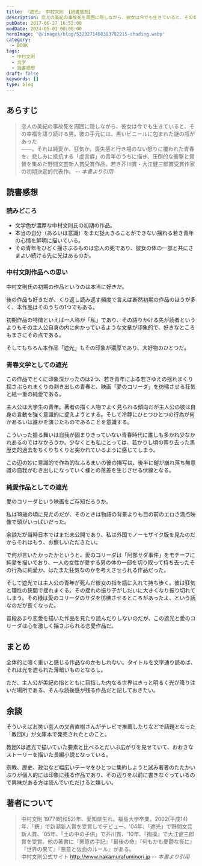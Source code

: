 ```yaml
---
title: 『遮光』 中村文則 【読書感想】
description: 恋人の美紀の事故死を周囲に隠しながら、彼女は今でも生きていると、その幸福を語り続ける男。彼の手元には、黒いビニールに包まれた謎の瓶があった――。それは純愛か、狂気か。喪失感と行き場のない怒りに覆われた青春を、悲しみに抵抗する「虚言癖」の青年のうちに描き、圧倒的な衝撃と賞賛を集めた野間文芸新人賞受賞作品
pubDate: 2017-06-27 16:52:00
modDate: 2024-05-01 00:00:00
heroImage: '@/images/blog/5323271408383782215-shading.webp'
category:
  - BOOK
tags:
  - 中村文則
  - 文学
  - 読書感想
draft: false
keywords: []
type: blog
---
```



## あらすじ

> 恋人の美紀の事故死を周囲に隠しながら、彼女は今でも生きていると、その幸福を語り続ける男。彼の手元には、黒いビニールに包まれた謎の瓶があった<br />
> ――。それは純愛か、狂気か。喪失感と行き場のない怒りに覆われた青春を、悲しみに抵抗する「虚言癖」の青年のうちに描き、圧倒的な衝撃と賞賛を集めた野間文芸新人賞受賞作品。若き芥川賞・大江健三郎賞受賞作家の初期決定的代表作。 <cite>-- 本書より引用</cite>

## 読書感想

### 読みどころ

<Alert type='danger' content='以降、ネタバレを含む' />

- 文学色が濃厚な中村文則氏の初期の作品。
- 本当の自分（あるいは意識）をまだ捉えきることができない揺れる若き青年の心情を鮮明に描いている。
- その青年をひどく揺さぶるものは恋人の死であり、彼女の体の一部と共にさまよい続ける先に光はあるのか。

### 中村文則作品への思い

中村文則氏の初期の作品というのは本当に好きだ。

後の作品も好きだが、くり返し読み返す頻度で言えば断然初期の作品のほうが多く、本作品はそのうちの1つでもある。

初期作品の特徴といえば一人称が「私」であり、その語りかける先が読者というよりもその主人公自身の内に向かっているような文章が印象的で、好きなところもまさにその点である。

そしてもちろん本作品「遮光」もその印象が濃厚であり、大好物のひとつだ。

<BlogCard
  title='『銃』 中村文則 【読書感想・あらすじ】'
  description='銃  中村文則 あらすじと感想。雨が降りしきる河原で大学生の西川が出会った動かないくなっていた男、そのの傍らに落ちていた黒い物体。圧倒的な美しさと存在感を持つ「銃」に魅せられた彼はやがて、「私はいつか拳銃を撃つ」という確信を持つようになるのだが……。ＴＶで流れる事件のニュース、突然の刑事の訪問―'
  url='https://www.neputa-note.net/2017/07/jyu-nakamura.fuminori/'
  domain='www.neputa-note.net'
/>

<BlogCard
  title='『土の中の子供』 中村文則 【読書感想・あらすじ】'
  description='あらすじ 27歳のタクシードライバーをいまも脅かすのは、親に捨てられ、孤児として日常的に虐待された日々の記憶。理不尽に引きこまれる被虐体験に、生との健全な距離を見失った「私」は、自身の半生を呪い持てあましながらも、暴力に乱された精神の暗部にかすかな生の核心をさぐる。人間の業と希望を正面から追求し、賞'
  url='https://www.neputa-note.net/2015/05/fuminori-nakamura-children-in-the-soil/'
  domain='www.neputa-note.net'
/>
### 青春文学としての遮光

この作品でとくに印象深かったのは2つ、若き青年による若さゆえの揺れまくり揺さぶられまくりの剥き出しの青春と、映画「愛のコリーダ」を彷彿させる狂気と紙一重の純愛である。

主人公は大学生の青年。著者の描く人物でよく見られる傾向だが主人公の彼は自身の言動を強く意識的に捉えようとする。そして冷静にひとつひとつの行為が何かあるいは誰かを演じたものであることを意識する。

こういった振る舞いは自我が固まりきっていない青春時代に誰しも多かれ少なかれあるのではなかろうか。少なくとも私にとっては、若かりし頃の葬り去った黒歴史的過去をちくりちくりと突かれているように感じてしまう。

この辺の妙に意識的で作為的なふるまいの彼の描写は、後半に鎧が崩れ落ち無意識の自我がむき出しになっていく様との落差を生じさせる伏線となる。

### 純愛作品としての遮光

愛のコリーダという映画をご存知だろうか。

私は18歳の頃に見たのだが、そのときは物語の背景よりも目の前のエロさ満点映像で頭がいっぱいだった。

余談だが当時日本ではまだ未公開であり、私は外国でノーモザイク版を見たのだからそれはもう、お察しいただきたい。

で何が言いたかったかというと、愛のコリーダは「阿部サダ事件」をモチーフに純愛を描いており、一人の女性が愛する男の体の一部を切り取って持ち去ったその行為に純愛か、はたまた狂気なのかを考えさせられる作品だった。

そして遮光では主人公の青年が死んだ彼女の指を瓶に入れて持ち歩く。彼は狂気と理性の狭間で揺れまくる。その揺れの振り子がしだいに大きくなり振り切れてしまう。その様は愛のコリーダのサダを彷彿させるところがあったよ、という話なのだが長くなった。

普段あまり恋愛を描いた作品を見たり読んだりしないのだが、この遮光と愛のコリーダは心を激しく揺さぶられる恋愛作品だ。

## まとめ

全体的に暗く重いと感じる作品なのかもしれない。タイトルを文字通り読めば、それは光を遮られた薄暗いものとなるし。

ただ、主人公が美紀の指とともに目指した内なる世界はきっと明るく光が降り注いだ場所である、そんな読後感が残る作品だと記しておきたい。

<div class='not-prose'>
  <div data-vc_mylinkbox_id='886763329'></div>
</div>

## 余談

そういえばお笑い芸人の又吉直樹さんがテレビで推薦したりなどで話題となった「教団X」が文庫本で発売されたとのこと。

<div class='not-prose'>
  <div data-vc_mylinkbox_id='886762760'></div>
</div>

教団Xは遮光で描いていた要素と比べるとだいぶ広がりを見せていて、おおきなストーリーを描いた長編小説となっている。

宗教、歴史、政治など幅広いテーマをひとつに集約しようと試み著者のたたかいぶりが個人的には印象に残る作品であり、その辺りを以前に書きなぐっているので興味がある方は読んでいただけると嬉しい。

<BlogCard
  title='『教団Ｘ』 中村文則 【読書感想・あらすじ】'
  description='あらすじ 対をなし存在する「２つの集団」。ひとつは「沢渡(さわたり)」という男が教祖として君臨し、都内のマンション一棟に潜むカルト宗教であり、そこには多くの若い男女が集っている。その宗教団体は公安や警察に「教団X」と呼ばれマークされている。もうひとつは、自称アマチュア思索家「松尾正太郎」を教祖とする'
  url='https://www.neputa-note.net/2015/03/nakamura-fuminori-cult-x/'
  domain='www.neputa-note.net'
/>

## 著者について

> 中村文則 1977(昭和52)年、愛知県生れ。福島大学卒業。2002(平成14)年、「銃」で新潮新人賞を受賞してデビュー。'04年、「遮光」で野間文芸新人賞、'05年、「土の中の子供」で芥川賞、'10年、『掏摸』で大江健三郎賞を受賞。他の著書に『悪意の手記』『最後の命』『何もかも憂鬱な夜に』『世界の果て』『悪意と仮面のルール』がある。<br />
> 中村文則公式サイト http://www.nakamurafuminori.jp <cite>-- 本書より引用</cite>

